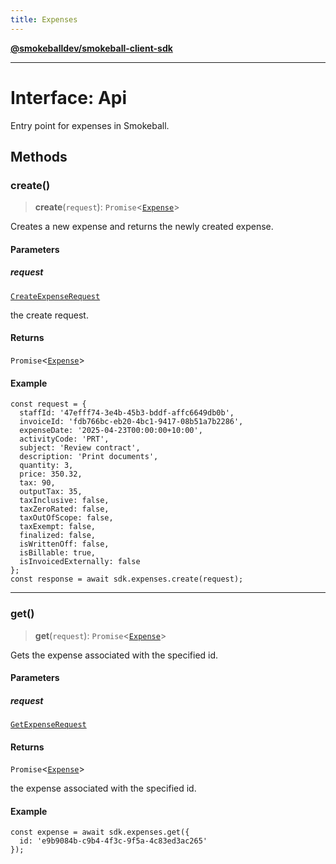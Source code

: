 ```yaml
---
title: Expenses
---
```

[**@smokeballdev/smokeball-client-sdk**](./../../../../README)

***

# Interface: Api

Entry point for expenses in Smokeball.

## Methods

### create()

> **create**(`request`): `Promise`\<[`Expense`](./Expense)\>

Creates a new expense and returns the newly created expense.

#### Parameters

##### request

[`CreateExpenseRequest`](./CreateExpenseRequest)

the create request.

#### Returns

`Promise`\<[`Expense`](./Expense)\>

#### Example

```
const request = {
  staffId: '47efff74-3e4b-45b3-bddf-affc6649db0b',
  invoiceId: 'fdb766bc-eb20-4bc1-9417-08b51a7b2286',
  expenseDate: '2025-04-23T00:00:00+10:00',
  activityCode: 'PRT',
  subject: 'Review contract',
  description: 'Print documents',
  quantity: 3,
  price: 350.32,
  tax: 90,
  outputTax: 35,
  taxInclusive: false,
  taxZeroRated: false,
  taxOutOfScope: false,
  taxExempt: false,
  finalized: false,
  isWrittenOff: false,
  isBillable: true,
  isInvoicedExternally: false
};
const response = await sdk.expenses.create(request);
```

***

### get()

> **get**(`request`): `Promise`\<[`Expense`](./Expense)\>

Gets the expense associated with the specified id.

#### Parameters

##### request

[`GetExpenseRequest`](./GetExpenseRequest)

#### Returns

`Promise`\<[`Expense`](./Expense)\>

the expense associated with the specified id.

#### Example

```
const expense = await sdk.expenses.get({
  id: 'e9b9084b-c9b4-4f3c-9f5a-4c83ed3ac265'
});
```
